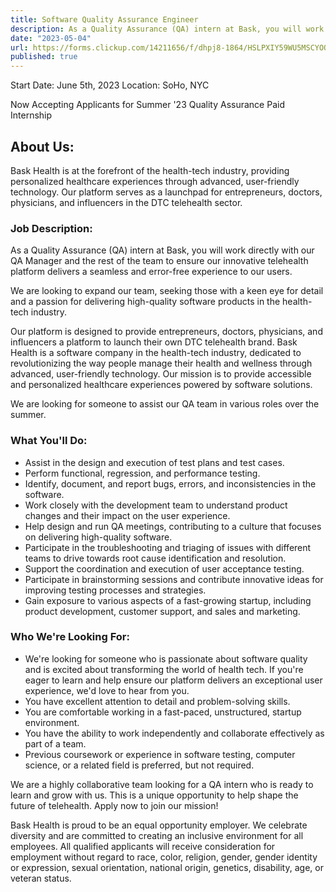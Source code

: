 ```yaml
---
title: Software Quality Assurance Engineer
description: As a Quality Assurance (QA) intern at Bask, you will work directly with our QA Manager and the rest of the team to ensure our innovative telehealth platform delivers a seamless and error-free experience to our users.
date: "2023-05-04"
url: https://forms.clickup.com/14211656/f/dhpj8-1864/HSLPXIY59WU5MSCYOO
published: true
---
```


Start Date: June 5th, 2023
Location: SoHo, NYC

Now Accepting Applicants for Summer '23 Quality Assurance Paid Internship

## About Us:


Bask Health is at the forefront of the health-tech industry, providing personalized healthcare experiences through advanced, user-friendly technology. Our platform serves as a launchpad for entrepreneurs, doctors, physicians, and influencers in the DTC telehealth sector.


### Job Description:

As a Quality Assurance (QA) intern at Bask, you will work directly with our QA Manager and the rest of the team to ensure our innovative telehealth platform delivers a seamless and error-free experience to our users.

We are looking to expand our team, seeking those with a keen eye for detail and a passion for delivering high-quality software products in the health-tech industry.

Our platform is designed to provide entrepreneurs, doctors, physicians, and influencers a platform to launch their own DTC telehealth brand. Bask Health is a software company in the health-tech industry, dedicated to revolutionizing the way people manage their health and wellness through advanced, user-friendly technology. Our mission is to provide accessible and personalized healthcare experiences powered by software solutions.

We are looking for someone to assist our QA team in various roles over the summer.

### What You'll Do:

- Assist in the design and execution of test plans and test cases.
- Perform functional, regression, and performance testing.
- Identify, document, and report bugs, errors, and inconsistencies in the software.
- Work closely with the development team to understand product changes and their impact on the user experience.
- Help design and run QA meetings, contributing to a culture that focuses on delivering high-quality software.
- Participate in the troubleshooting and triaging of issues with different teams to drive towards root cause identification and resolution.
- Support the coordination and execution of user acceptance testing.
- Participate in brainstorming sessions and contribute innovative ideas for improving testing processes and strategies.
- Gain exposure to various aspects of a fast-growing startup, including product development, customer support, and sales and marketing.

### Who We're Looking For:

- We're looking for someone who is passionate about software quality and is excited about transforming the world of health tech. If you're eager to learn and help ensure our platform delivers an exceptional user experience, we'd love to hear from you.
- You have excellent attention to detail and problem-solving skills.
- You are comfortable working in a fast-paced, unstructured, startup environment.
- You have the ability to work independently and collaborate effectively as part of a team.
- Previous coursework or experience in software testing, computer science, or a related field is preferred, but not required.

We are a highly collaborative team looking for a QA intern who is ready to learn and grow with us. This is a unique opportunity to help shape the future of telehealth. Apply now to join our mission!

Bask Health is proud to be an equal opportunity employer. We celebrate diversity and are committed to creating an inclusive environment for all employees. All qualified applicants will receive consideration for employment without regard to race, color, religion, gender, gender identity or expression, sexual orientation, national origin, genetics, disability, age, or veteran status.